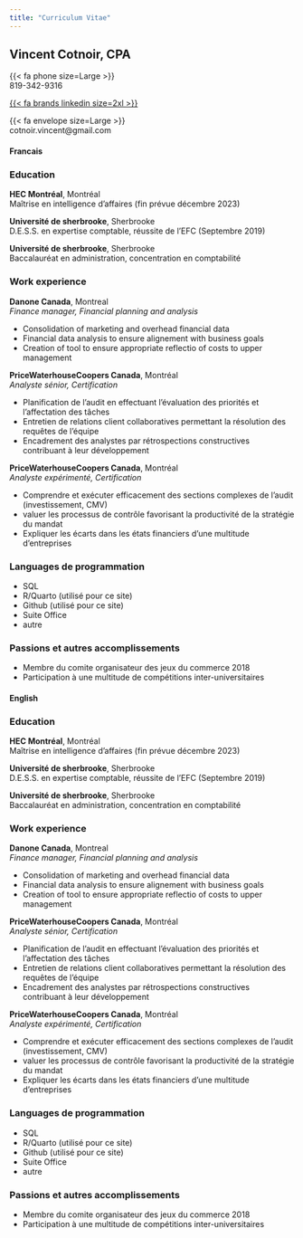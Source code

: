 ```yaml
---
title: "Curriculum Vitae"
---
```


## **Vincent Cotnoir, CPA** {.test}

::: {.contact layout-ncol="3"}
{{< fa phone size=Large >}}<br> 819-342-9316

[{{< fa brands linkedin size=2xl >}}](https://www.linkedin.com/in/vincentcotnoir/)

{{< fa envelope size=Large >}}<br>cotnoir.vincent@gmail.com
:::

::: panel-tabset
#### Francais
### **Education** {.test2}

**HEC Montréal**, Montréal<br> Maîtrise en intelligence d'affaires (fin prévue décembre 2023)

**Université de sherbrooke**, Sherbrooke<br> D.E.S.S. en expertise comptable, réussite de l'EFC (Septembre 2019)

**Université de sherbrooke**, Sherbrooke<br> Baccalauréat en administration, concentration en comptabilité

### **Work experience** {.test2}

**Danone Canada**, Montreal<br> *Finance manager, Financial planning and analysis*<br>

-   Consolidation of marketing and overhead financial data<br>
-   Financial data analysis to ensure alignement with business goals<br>
-   Creation of tool to ensure appropriate reflectio of costs to upper management<br>

**PriceWaterhouseCoopers Canada**, Montréal<br> *Analyste sénior, Certification*<br>

-   Planification de l'audit en effectuant l'évaluation des priorités et l'affectation des tâches<br>
-   Entretien de relations client collaboratives permettant la résolution des requêtes de l'équipe<br>
-   Encadrement des analystes par rétrospections constructives contribuant à leur développement<br>

**PriceWaterhouseCoopers Canada**, Montréal<br> *Analyste expérimenté, Certification*<br>

-   Comprendre et exécuter efficacement des sections complexes de l'audit (investissement, CMV)<br>
-   valuer les processus de contrôle favorisant la productivité de la stratégie du mandat<br>
-   Expliquer les écarts dans les états financiers d'une multitude d'entreprises<br>

### **Languages de programmation** {.test2}

-   SQL
-   R/Quarto (utilisé pour ce site)
-   Github (utilisé pour ce site)
-   Suite Office
-   autre

### **Passions et autres accomplissements** {.test2}

-   Membre du comite organisateur des jeux du commerce 2018
-   Participation à une multitude de compétitions inter-universitaires

#### English
### **Education** {.test2}

**HEC Montréal**, Montréal<br> Maîtrise en intelligence d'affaires (fin prévue décembre 2023)

**Université de sherbrooke**, Sherbrooke<br> D.E.S.S. en expertise comptable, réussite de l'EFC (Septembre 2019)

**Université de sherbrooke**, Sherbrooke<br> Baccalauréat en administration, concentration en comptabilité

### **Work experience** {.test2}

**Danone Canada**, Montreal<br> *Finance manager, Financial planning and analysis*<br>

-   Consolidation of marketing and overhead financial data<br>
-   Financial data analysis to ensure alignement with business goals<br>
-   Creation of tool to ensure appropriate reflectio of costs to upper management<br>

**PriceWaterhouseCoopers Canada**, Montréal<br> *Analyste sénior, Certification*<br>

-   Planification de l'audit en effectuant l'évaluation des priorités et l'affectation des tâches<br>
-   Entretien de relations client collaboratives permettant la résolution des requêtes de l'équipe<br>
-   Encadrement des analystes par rétrospections constructives contribuant à leur développement<br>

**PriceWaterhouseCoopers Canada**, Montréal<br> *Analyste expérimenté, Certification*<br>

-   Comprendre et exécuter efficacement des sections complexes de l'audit (investissement, CMV)<br>
-   valuer les processus de contrôle favorisant la productivité de la stratégie du mandat<br>
-   Expliquer les écarts dans les états financiers d'une multitude d'entreprises<br>

### **Languages de programmation** {.test2}

-   SQL
-   R/Quarto (utilisé pour ce site)
-   Github (utilisé pour ce site)
-   Suite Office
-   autre

### **Passions et autres accomplissements** {.test2}

-   Membre du comite organisateur des jeux du commerce 2018
-   Participation à une multitude de compétitions inter-universitaires
:::